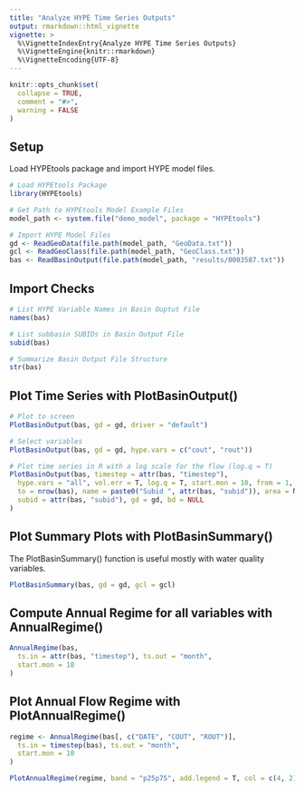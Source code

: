 ```yaml
---
title: "Analyze HYPE Time Series Outputs"
output: rmarkdown::html_vignette
vignette: >
  %\VignetteIndexEntry{Analyze HYPE Time Series Outputs}
  %\VignetteEngine{knitr::rmarkdown}
  %\VignetteEncoding{UTF-8}
---
```


```r
knitr::opts_chunk$set(
  collapse = TRUE,
  comment = "#>",
  warning = FALSE
)
```

## Setup
Load HYPEtools package and import HYPE model files.
```r
# Load HYPEtools Package
library(HYPEtools)

# Get Path to HYPEtools Model Example Files
model_path <- system.file("demo_model", package = "HYPEtools")

# Import HYPE Model Files
gd <- ReadGeoData(file.path(model_path, "GeoData.txt"))
gcl <- ReadGeoClass(file.path(model_path, "GeoClass.txt"))
bas <- ReadBasinOutput(file.path(model_path, "results/0003587.txt"))
```

## Import Checks
```r
# List HYPE Variable Names in Basin Ouptut File
names(bas)

# List subbasin SUBIDs in Basin Output File
subid(bas)

# Summarize Basin Output File Structure
str(bas)
```

## Plot Time Series with PlotBasinOutput()
```r
# Plot to screen
PlotBasinOutput(bas, gd = gd, driver = "default")

# Select variables
PlotBasinOutput(bas, gd = gd, hype.vars = c("cout", "rout"))

# Plot time series in R with a log scale for the flow (log.q = T)
PlotBasinOutput(bas, timestep = attr(bas, "timestep"),
  hype.vars = "all", vol.err = T, log.q = T, start.mon = 10, from = 1,
  to = nrow(bas), name = paste0("Subid ", attr(bas, "subid")), area = NULL,
  subid = attr(bas, "subid"), gd = gd, bd = NULL
)
```

## Plot Summary Plots with PlotBasinSummary()
The PlotBasinSummary() function is useful mostly with water quality variables.
```r
PlotBasinSummary(bas, gd = gd, gcl = gcl)
```

## Compute Annual Regime for all variables with AnnualRegime()
```r
AnnualRegime(bas,
  ts.in = attr(bas, "timestep"), ts.out = "month",
  start.mon = 10
)
```

## Plot Annual Flow Regime with PlotAnnualRegime()
```r
regime <- AnnualRegime(bas[, c("DATE", "COUT", "ROUT")],
  ts.in = timestep(bas), ts.out = "month",
  start.mon = 10
)

PlotAnnualRegime(regime, band = "p25p75", add.legend = T, col = c(4, 2))
```
